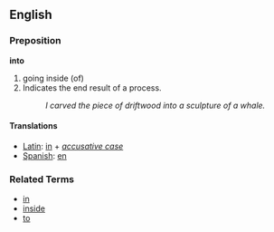==English==
===Preposition===
'''into'''

# going inside (of)
# Indicates the end result of a process.
#: ''I carved the piece of driftwood into a sculpture of a whale.''

====Translations====
*[[Latin]]: [[in]] + ''[[accusative case]]''
*[[Spanish]]: [[en]]

===Related Terms===
*[[in]]
*[[inside]]
*[[to]]